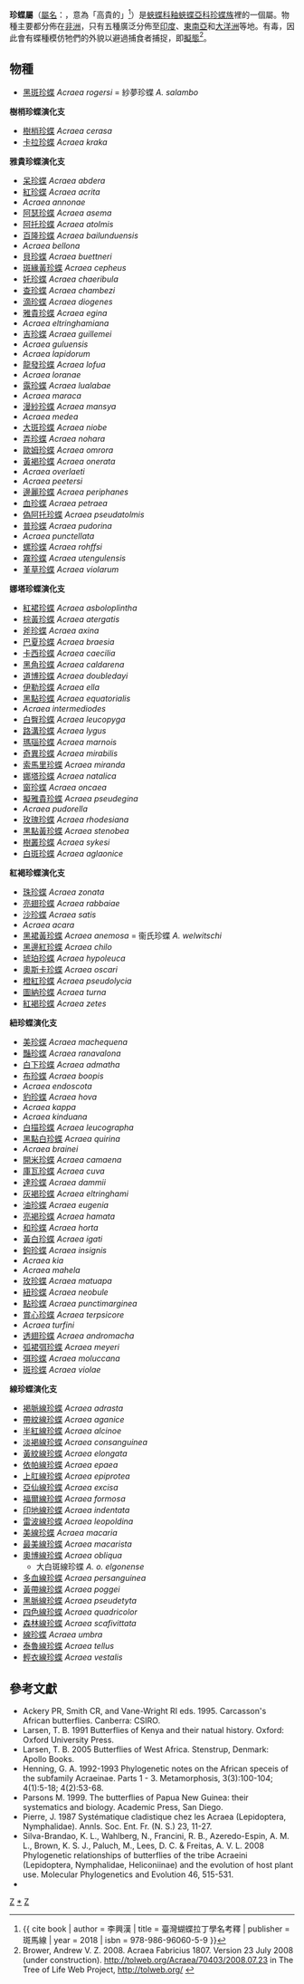 {{NoteTA
|G1=Butterfly
}}
{{Automatic taxobox
| taxon = Acraea
| authority = Fabricius, 1807
| image = Tawny coster1.jpg
| image_width = frameless
| image_caption = [[賞心珍蝶|賞心珍蝶]]<br />''Acraea terpsicore''
| type_species = 和珍蝶(中)/珍蝶(台)<br />''Papilio horta''
| type_species_authority = Linnaeus, 1764
| subdivision_ranks = 物種
| subdivision =
共127種，詳見正文。
| synonyms =
* ''Telchinia'' <small>Hübner 1819</small>
* ''Solenites'' <small>Mabille 1887</small>
* ''Phanopeltis'' <small>Mabille 1887</small>
* ''Aphanopeltis'' <small>Mabille 1887</small>
* 弭珍蝶屬 ''Miyana'' <small>Fruhstorfer 1914</small>
* 線珍蝶屬 ''Bematistes'' <small>Hemming 1935</small>
* ''Rubraea'' <small>Henning 1992</small>
* ''Stephenia'' <small>Henning 1992</small>
}}

'''珍蝶屬'''（[[學名|屬名]]：{{snamei|Acraea}}，意為「高貴的」<ref>{{ cite book | author = 李興漢 | title = 臺灣蝴蝶拉丁學名考釋 | publisher = 斑馬線 | year = 2018 | isbn = 978-986-96060-5-9 }}</ref>）是[[蛺蝶科|蛺蝶科]][[釉蛺蝶亞科|釉蛺蝶亞科]][[珍蝶族|珍蝶族]]裡的一個屬。物種主要都分佈在[[非洲|非洲]]，只有五種廣泛分佈至[[印度|印度]]、[[東南亞|東南亞]]和[[大洋洲|大洋洲]]等地。有毒，因此會有蝶種模仿牠們的外貌以避過捕食者捕捉，即[[擬態|擬態]]<ref>Brower, Andrew V. Z. 2008. Acraea Fabricius 1807. Version 23 July 2008 (under construction). http://tolweb.org/Acraea/70403/2008.07.23 {{Wayback|url=http://tolweb.org/Acraea/70403/2008.07.23 |date=20160314112308 }} in The Tree of Life Web Project, http://tolweb.org/ {{Wayback|url=http://tolweb.org/ |date=20110515100516 }}</ref>。

== 物種 ==
* [[黑斑珍蝶|黑斑珍蝶]] ''Acraea rogersi'' = 紗夢珍蝶 ''A. salambo''

'''樹梢珍蝶演化支'''
* [[樹梢珍蝶|樹梢珍蝶]] ''Acraea cerasa''
* [[卡拉珍蝶|卡拉珍蝶]] ''Acraea kraka''

'''雅貴珍蝶演化支'''
* [[呆珍蝶|呆珍蝶]] ''Acraea abdera''
* [[紅珍蝶|紅珍蝶]] ''Acraea acrita''
* ''Acraea annonae''
* [[阿瑟珍蝶|阿瑟珍蝶]] ''Acraea asema''
* [[阿托珍蝶|阿托珍蝶]] ''Acraea atolmis''
* [[百隆珍蝶|百隆珍蝶]] ''Acraea bailunduensis''
* ''Acraea bellona''
* [[貝珍蝶|貝珍蝶]] ''Acraea buettneri''
* [[斑緣黃珍蝶|斑緣黃珍蝶]] ''Acraea cepheus''
* [[奼珍蝶|奼珍蝶]] ''Acraea chaeribula''
* [[查珍蝶|查珍蝶]] ''Acraea chambezi''
* [[滴珍蝶|滴珍蝶]] ''Acraea diogenes''
* [[雅貴珍蝶|雅貴珍蝶]] ''Acraea egina''
* ''Acraea eltringhamiana''
* [[吉珍蝶|吉珍蝶]] ''Acraea guillemei''
* ''Acraea guluensis''
* ''Acraea lapidorum''
* [[龍發珍蝶|龍發珍蝶]] ''Acraea lofua''
* ''Acraea loranae''
* [[露珍蝶|露珍蝶]] ''Acraea lualabae''
* ''Acraea maraca''
* [[漫紗珍蝶|漫紗珍蝶]] ''Acraea mansya''
* ''Acraea medea''
* [[大斑珍蝶|大斑珍蝶]] ''Acraea niobe''
* [[弄珍蝶|弄珍蝶]] ''Acraea nohara''
* [[歐姆珍蝶|歐姆珍蝶]] ''Acraea omrora''
* [[黃褐珍蝶|黃褐珍蝶]] ''Acraea onerata''
* ''Acraea overlaeti''
* ''Acraea peetersi''
* [[邊麗珍蝶|邊麗珍蝶]] ''Acraea periphanes''
* [[血珍蝶|血珍蝶]] ''Acraea petraea''
* [[偽阿托珍蝶|偽阿托珍蝶]] ''Acraea pseudatolmis''
* [[普珍蝶|普珍蝶]] ''Acraea pudorina''
* ''Acraea punctellata''
* [[螺珍蝶|螺珍蝶]] ''Acraea rohffsi''
* [[霧珍蝶|霧珍蝶]] ''Acraea utengulensis''
* [[堇草珍蝶|堇草珍蝶]] ''Acraea violarum''

'''娜塔珍蝶演化支'''
* [[紅裙珍蝶|紅裙珍蝶]] ''Acraea asboloplintha''
* [[棕黃珍蝶|棕黃珍蝶]] ''Acraea atergatis''
* [[斧珍蝶|斧珍蝶]] ''Acraea axina''
* [[巴夏珍蝶|巴夏珍蝶]] ''Acraea braesia''
* [[卡西珍蝶|卡西珍蝶]] ''Acraea caecilia''
* [[黑角珍蝶|黑角珍蝶]] ''Acraea caldarena''
* [[道博珍蝶|道博珍蝶]] ''Acraea doubledayi''
* [[伊勒珍蝶|伊勒珍蝶]] ''Acraea ella''
* [[黑點珍蝶|黑點珍蝶]] ''Acraea equatorialis''
* ''Acraea intermediodes''
* [[白臀珍蝶|白臀珍蝶]] ''Acraea leucopyga''
* [[路溝珍蝶|路溝珍蝶]] ''Acraea lygus''
* [[瑪瑙珍蝶|瑪瑙珍蝶]] ''Acraea marnois''
* [[奇異珍蝶|奇異珍蝶]] ''Acraea mirabilis''
* [[索馬里珍蝶|索馬里珍蝶]] ''Acraea miranda''
* [[娜塔珍蝶|娜塔珍蝶]] ''Acraea natalica''
* [[窗珍蝶|窗珍蝶]] ''Acraea oncaea''
* [[擬雅貴珍蝶|擬雅貴珍蝶]] ''Acraea pseudegina''
* ''Acraea pudorella''
* [[玫瑰珍蝶|玫瑰珍蝶]] ''Acraea rhodesiana''
* [[黑點黃珍蝶|黑點黃珍蝶]] ''Acraea stenobea''
* [[樹叢珍蝶|樹叢珍蝶]] ''Acraea sykesi''
* [[白斑珍蝶|白斑珍蝶]] ''Acraea aglaonice''

'''紅褐珍蝶演化支'''
* [[珠珍蝶|珠珍蝶]] ''Acraea zonata''
* [[亮翅珍蝶|亮翅珍蝶]] ''Acraea rabbaiae''
* [[沙珍蝶|沙珍蝶]] ''Acraea satis''
* ''Acraea acara''
* [[黑裙黃珍蝶|黑裙黃珍蝶]] ''Acraea anemosa'' = 衞氏珍蝶 ''A. welwitschi''
* [[黑邊紅珍蝶|黑邊紅珍蝶]] ''Acraea chilo''
* [[琥珀珍蝶|琥珀珍蝶]] ''Acraea hypoleuca''
* [[奧斯卡珍蝶|奧斯卡珍蝶]] ''Acraea oscari''
* [[橙紅珍蝶|橙紅珍蝶]] ''Acraea pseudolycia''
* [[圖納珍蝶|圖納珍蝶]] ''Acraea turna''
* [[紅褐珍蝶|紅褐珍蝶]] ''Acraea zetes''

'''紐珍蝶演化支'''
* [[美珍蝶|美珍蝶]] ''Acraea machequena''
* [[豔珍蝶|豔珍蝶]] ''Acraea ranavalona''
* [[白下珍蝶|白下珍蝶]] ''Acraea admatha''
* [[布珍蝶|布珍蝶]] ''Acraea boopis''
* ''Acraea endoscota''
* [[豹珍蝶|豹珍蝶]] ''Acraea hova''
* ''Acraea kappa''
* ''Acraea kinduana''
* [[白描珍蝶|白描珍蝶]] ''Acraea leucographa''
* [[黑點白珍蝶|黑點白珍蝶]] ''Acraea quirina''
* ''Acraea brainei''
* [[開米珍蝶|開米珍蝶]] ''Acraea camaena''
* [[庫瓦珍蝶|庫瓦珍蝶]] ''Acraea cuva''
* [[達珍蝶|達珍蝶]] ''Acraea dammii''
* [[灰褐珍蝶|灰褐珍蝶]] ''Acraea eltringhami''
* [[油珍蝶|油珍蝶]] ''Acraea eugenia''
* [[亮褐珍蝶|亮褐珍蝶]] ''Acraea hamata''
* [[和珍蝶|和珍蝶]] ''Acraea horta''
* [[黃白珍蝶|黃白珍蝶]] ''Acraea igati''
* [[鉤珍蝶|鉤珍蝶]] ''Acraea insignis''
* ''Acraea kia''
* ''Acraea mahela''
* [[玫珍蝶|玫珍蝶]] ''Acraea matuapa''
* [[紐珍蝶|紐珍蝶]] ''Acraea neobule''
* [[點珍蝶|點珍蝶]] ''Acraea punctimarginea''
* [[賞心珍蝶|賞心珍蝶]] ''Acraea terpsicore''
* ''Acraea turfini''
* [[透翅珍蝶|透翅珍蝶]] ''Acraea andromacha''
* [[弧裙弭珍蝶|弧裙弭珍蝶]] ''Acraea meyeri''
* [[弭珍蝶|弭珍蝶]] ''Acraea moluccana''
* [[斑珍蝶|斑珍蝶]] ''Acraea violae''

'''線珍蝶演化支'''
* [[褐脈線珍蝶|褐脈線珍蝶]] ''Acraea adrasta''
* [[帶紋線珍蝶|帶紋線珍蝶]] ''Acraea aganice''
* [[半紅線珍蝶|半紅線珍蝶]] ''Acraea alcinoe''
* [[淡褐線珍蝶|淡褐線珍蝶]] ''Acraea consanguinea''
* [[黃紋線珍蝶|黃紋線珍蝶]] ''Acraea elongata''
* [[依帕線珍蝶|依帕線珍蝶]] ''Acraea epaea''
* [[上肛線珍蝶|上肛線珍蝶]] ''Acraea epiprotea''
* [[亞仙線珍蝶|亞仙線珍蝶]] ''Acraea excisa''
* [[福爾線珍蝶|福爾線珍蝶]] ''Acraea formosa''
* [[印地線珍蝶|印地線珍蝶]] ''Acraea indentata''
* [[雷波線珍蝶|雷波線珍蝶]] ''Acraea leopoldina''
* [[美線珍蝶|美線珍蝶]] ''Acraea macaria''
* [[最美線珍蝶|最美線珍蝶]] ''Acraea macarista''
* [[奧博線珍蝶|奧博線珍蝶]] ''Acraea obliqua''
** 大白斑線珍蝶 ''A. o. elgonense''
* [[多血線珍蝶|多血線珍蝶]] ''Acraea persanguinea''
* [[黃帶線珍蝶|黃帶線珍蝶]] ''Acraea poggei''
* [[黑脈線珍蝶|黑脈線珍蝶]] ''Acraea pseudetyta''
* [[四色線珍蝶|四色線珍蝶]] ''Acraea quadricolor''
* [[森林線珍蝶|森林線珍蝶]] ''Acraea scafivittata''
* [[線珍蝶|線珍蝶]] ''Acraea umbra''
* [[泰魯線珍蝶|泰魯線珍蝶]] ''Acraea tellus''
* [[輕衣線珍蝶|輕衣線珍蝶]] ''Acraea vestalis''

==參考文獻==
<references/>
* Ackery PR, Smith CR, and Vane-Wright RI eds. 1995. Carcasson's African butterflies. Canberra: CSIRO.
* Larsen, T. B. 1991 Butterflies of Kenya and their natual history. Oxford: Oxford University Press.
* Larsen, T. B. 2005 Butterflies of West Africa. Stenstrup, Denmark: Apollo Books.
* Henning, G. A. 1992-1993 Phylogenetic notes on the African speceis of the subfamily Acraeinae. Parts 1 - 3. Metamorphosis, 3(3):100-104; 4(1):5-18; 4(2):53-68.
* Parsons M. 1999. The butterflies of Papua New Guinea: their systematics and biology. Academic Press, San Diego.
* Pierre, J. 1987 Systématique cladistique chez les Acraea (Lepidoptera, Nymphalidae). Annls. Soc. Ent. Fr. (N. S.) 23, 11-27.
* Silva-Brandao, K. L., Wahlberg, N., Francini, R. B., Azeredo-Espin, A. M. L., Brown, K. S. J., Paluch, M., Lees, D. C. & Freitas, A. V. L. 2008 Phylogenetic relationships of butterflies of the tribe Acraeini (Lepidoptera, Nymphalidae, Heliconiinae) and the evolution of host plant use. Molecular Phylogenetics and Evolution 46, 515-531.
* {{Cite book | author = 寿建新 周尧 李宇飞 | title = 世界蝴蝶分類名錄 | location = 中國 | publisher = 陝西科學技術出版社 | date = 2006-04-01 | ISBN = 9787536936768 | language= zh-hans }}

{{Commons|Acraea}}
{{Wikispecies|Acraea}}

{{釉蛺蝶亞科}}
{{Taxonbar|from=Q420732}}

[[Category:珍蝶族|Z]]
[[Category:珍蝶屬|*]]
[[Category:1807年描述的分类群|Z]]